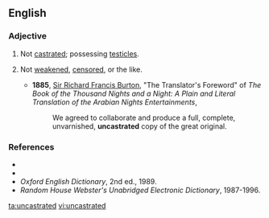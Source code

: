 ==English==

===Adjective===
{{en-adj|-}}
# {{context|of a male person or animal}} Not [[castrated]]; possessing [[testicles]].
# {{context|figuratively}} Not [[weaken]]ed, [[censor]]ed, or the like.
#*'''1885''', [[w:Richard_Francis_Burton|Sir Richard Francis Burton]], "The Translator's Foreword" of ''The Book of the Thousand Nights and a Night: A Plain and Literal Translation of the Arabian Nights Entertainments'',
#*:We agreed to collaborate and produce a full, complete, unvarnished, '''uncastrated''' copy of the great original.

===References===
* {{R:Webster 1828}}
* {{R:Dictionary.com}}
*''Oxford English Dictionary'', 2nd ed., 1989.
*''Random House Webster's Unabridged Electronic Dictionary'', 1987-1996.

[[ta:uncastrated]]
[[vi:uncastrated]]